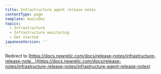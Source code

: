 ```yaml
---
title: Infrastructure agent release notes
contentType: page
template: basicDoc
topics:
  - Infrastructure
  - Infrastructure monitoring
  - Get started
japaneseVersion: ''
---
```


Redirect to [https://docs.newrelic.com/docs/release-notes/infrastructure-release-note...](https://docs.newrelic.com/docs/release-notes/infrastructure-release-notes/infrastructure-agent-release-notes)
